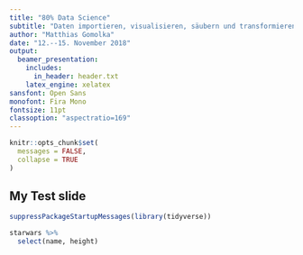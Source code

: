 ```yaml
---
title: "80% Data Science"
subtitle: "Daten importieren, visualisieren, säubern und transformieren mit **R**"
author: "Matthias Gomolka"
date: "12.--15. November 2018"
output: 
  beamer_presentation:
    includes:
      in_header: header.txt
    latex_engine: xelatex
sansfont: Open Sans
monofont: Fira Mono
fontsize: 11pt
classoption: "aspectratio=169"
---
```


```r
knitr::opts_chunk$set(
  messages = FALSE,
  collapse = TRUE
)
```

## My Test slide

```r
suppressPackageStartupMessages(library(tidyverse))

starwars %>% 
  select(name, height)

```